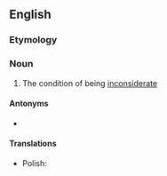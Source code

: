 ==English==

===Etymology===
{{suffix|en|inconsiderate|ness}}

===Noun===
{{en-noun|-}}

# The condition of being [[inconsiderate]]

====Antonyms====
* {{l|en|considerateness}}

====Translations====
{{trans-top}}
{{trans-mid}}
* Polish: {{t+|pl|bezceremonialność|f}}
{{trans-bottom}}